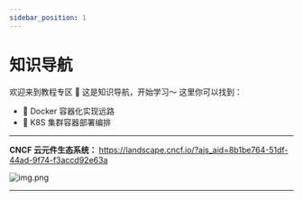 ```yaml
---
sidebar_position: 1
---
```


# 知识导航

欢迎来到教程专区 🎉 这是知识导航，开始学习～ 这里你可以找到：

- 🌱 Docker 容器化实现远路
- 🚀 K8S 集群容器部署编排

---

<strong>CNCF 云元件生态系统：</strong> https://landscape.cncf.io/?ajs_aid=8b1be764-51df-44ad-9f74-f3accd92e63a

![img.png](02-Kubernetes/01-BriefIntroduction.assets/img.png)

---


<DocCardList/>